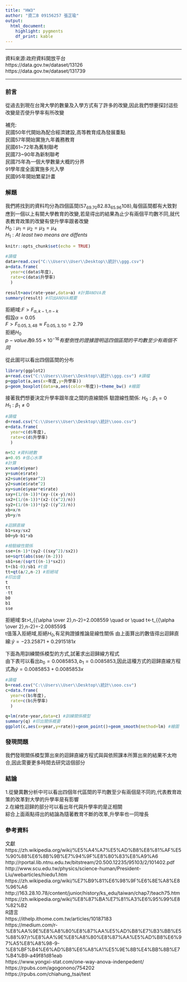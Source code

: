 ---
title: "HW3"
author: "資二B 09156257 張芷瑜"
output: 
  html_document:
    highlight: pygments
    df_print: kable
---
<style type="text/css">
body{font-size:16px}
</style>
---

資料來源:政府資料開放平台  
https://data.gov.tw/dataset/13126  
https://data.gov.tw/dataset/131739

---

### 前言
從過去到現在台灣大學的數量及入學方式有了許多的改變,因此我們想要探討這些改變是否使升學率有所改變  

補充:  
民國50年代開始為配合經濟建設,高等教育成為發展重點   
民國57年開始實施九年義務教育  
民國61~72年為舊制聯考  
民國73~90年為新制聯考  
民國75年為一個大學數量大概的分界  
91學年度全面實施多元入學  
民國95年開始繁星計畫  

### 解題
我們將找到的資料均分為四個區間(57~69.70~82.83~65.96~108),每個區間都有大致對應到一個以上有關大學教育的改變,若是得出的結果為止少有兩個平均數不同,就代表教育政策的改變有使升學率跟者改變  
$H_0:\mu_1=\mu_2=\mu_3=\mu_4$  
$H_1:At \ least \ two \ means \ are \ diffents$  

```{r setup, include=FALSE}
knitr::opts_chunk$set(echo = TRUE)
```

```{r ,class.source = c("numCode", "r", "numberLines")}
#讀檔
data=read.csv("C:\\Users\\User\\Desktop\\統計\\ggg.csv")
a=data.frame(
  year=c(data$年度),
  rate=c(data$升學率)
  )
 
result=aov(rate~year,data=a) #計算ANOVA表
summary(result) #印出ANOVA概要
```

拒絕域:$F>F_{\alpha,k-1,n-k}$  
假設$\alpha=0.05$  
$F>F_{0.05,3,48} \approx F_{0.05,3,50}=2.79$  
拒絕$H_0$  
$p-value為9.55 \times 10^{-16}有壓倒性的證據證明這四個區間的平均數至少有兩個不同$  

從此圖可以看出四個區間的分布
```{r draw,class.source = c("numCode", "r", "numberLines")}
library(ggplot2)
a=read.csv("C:\\Users\\User\\Desktop\\統計\\ggg.csv") #讀檔
p=ggplot(a,aes(x=年度,y=升學率))
p+geom_boxplot(data=a,aes(color=年度))+theme_bw() #繪圖
```

接著我們想要決定升學率跟年度之間的直線關係 
驗證線性關係:
$H_0:\beta_1=0$  
$H_1:\beta_1 \neq 0$  
```{r c,class.source = c("numCode", "r", "numberLines"),results='hold'}
#讀檔
d=read.csv("C:\\Users\\User\\Desktop\\統計\\ooo.csv")
e=data.frame(
  year=c(d$年度),
  rate=c(d$升學率)
  )

n=52 #資料總數
a=0.05 #信心水準
#計算
x=sum(e$year)
y=sum(e$rate)
x2=sum(e$year^2)
y2=sum(e$rate^2)
xy=sum(e$year*e$rate)
sxy=(1/(n-1))*(xy-((x-y)/n))
sx2=(1/(n-1))*(x2-((x^2)/n))
sy2=(1/(n-1))*(y2-((y^2)/n))
xb=x/n
yb=y/n

#迴歸直線
b1=sxy/sx2
b0=yb-b1*xb

#檢驗線性關係
sse=(n-1)*(sy2-((sxy^2)/sx2))
se=sqrt(abs(sse/(n-2)))
sb1=se/(sqrt((n-1)*sx2))
t=(b1-0)/sb1 #t值
tt=qt(a/2,n-2) #拒絕域
#印出值
t
tt
-tt
b0
b1
sse
```
拒絕域:$t>t_{{\alpha \over 2},n-2}=2.008559 \quad or \quad t<-t_{{\alpha \over 2},n-2}=-2.008559$  
t值落入拒絕域,拒絕$H_0$,有足夠證據推論是線性關係
由上面算出的數值得出迴歸直線:$\hat y=-23.25871+0.2915181x$  

下面為用訓練關係模型的方式,試著求出迴歸線方程式  
由下表可以看出$b_0=0.0085853,b_1=0.0085853$,因此這種方式的迴歸直線方程式為$\hat y=0.0085853+0.0085853x$
```{r line,class.source = c("numCode", "r", "numberLines")}
#讀檔
b=read.csv("C:\\Users\\User\\Desktop\\統計\\ooo.csv")
c=data.frame(
  year=c(b$年度),
  rate=c(b$升學率)
  )

q=lm(rate~year,data=c) #訓練關係模型
summary(q) #印出關係概要
ggplot(c,aes(x=year,y=rate))+geom_point()+geom_smooth(method=lm) #繪圖
```

### 發現問題
我們發現關係模型算出來的迴歸直線方程式與與依照課本所算出來的結果不太吻合,因此需要更多時間去研究這個部分  

### 結論
1.從變異數分析中可以看出四個年代區間的平均數至少有兩個是不同的,代表教育政策的改革對大學的升學率是有影響   
2.在線性迴歸的部分可以看出年代與升學率的是正相關  
綜合上面兩點得出的結論為隨著教育不斷的改革,升學率也一同增長  

### 參考資料
文獻  
https://zh.wikipedia.org/wiki/%E5%A4%A7%E5%AD%B8%E8%81%AF%E5%90%88%E6%8B%9B%E7%94%9F%E8%80%83%E8%A9%A6  
http://rportal.lib.ntnu.edu.tw/bitstream/20.500.12235/95103/2/101402.pdf  
http://www.scu.edu.tw/physics/science-human/President-Liu/webarticles/hiedu1.htm  
https://zh.wikipedia.org/wiki/%E7%B9%81%E6%98%9F%E6%8E%A8%E8%96%A6  
http://163.28.10.78/content/junior/history/ks_edu/taiwan/chap7/teach75.htm  
https://zh.wikipedia.org/wiki/%E8%87%BA%E7%81%A3%E6%95%99%E8%82%B2  
R語言  
https://ithelp.ithome.com.tw/articles/10187183  
https://medium.com/r-%E8%AA%9E%E8%A8%80%E8%87%AA%E5%AD%B8%E7%B3%BB%E5%88%97/r%E8%AA%9E%E8%A8%80%E8%87%AA%E5%AD%B8%E6%97%A5%E8%A8%98-9-%E8%BF%B4%E6%AD%B8%E6%A8%A1%E5%9E%8B%E4%BB%8B%E7%B4%B9-a49f81d81eab  
https://www.yongxi-stat.com/one-way-anova-indenpedent/  
https://rpubs.com/agogonono/754202  
https://rpubs.com/chiahung_tsai/test  